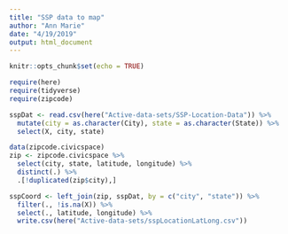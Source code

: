 ```yaml
---
title: "SSP data to map"
author: "Ann Marie"
date: "4/19/2019"
output: html_document
---
```


```r
knitr::opts_chunk$set(echo = TRUE)
```

```r
require(here)
require(tidyverse)
require(zipcode)
```


```r
sspDat <- read.csv(here("Active-data-sets/SSP-Location-Data")) %>%
  mutate(city = as.character(City), state = as.character(State)) %>%
  select(X, city, state)
```

```r
data(zipcode.civicspace)
zip <- zipcode.civicspace %>% 
  select(city, state, latitude, longitude) %>% 
  distinct(.) %>%
  .[!duplicated(zip$city),]

sspCoord <- left_join(zip, sspDat, by = c("city", "state")) %>%
  filter(., !is.na(X)) %>%
  select(., latitude, longitude) %>%
  write.csv(here("Active-data-sets/sspLocationLatLong.csv"))



```

